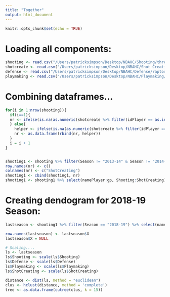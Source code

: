 ```yaml
---
title: "Together"
output: html_document
---
```


```r
knitr::opts_chunk$set(echo = TRUE)
```

# Loading all components:
```r
shooting <- read.csv("/Users/patricksimpson/Desktop/NBAHC/Shooting/threepointshooting.csv")
shotcreate <- read.csv("/Users/patricksimpson/Desktop/NBAHC/Shot Creating/shotcreating.csv")
defense <- read.csv("/Users/patricksimpson/Desktop/NBAHC/Defense/raptordf.csv")
playmaking <- read.csv("/Users/patricksimpson/Desktop/NBAHC/Playmaking/Component.csv")
```

# Combining dataframes...
```r
for(i in 1:nrow(shooting)){
  if(i==1){
  nr <- ifelse(is.na(as.numeric(shotcreate %>% filter(idPlayer == as.integer(shooting[i,2]) & Season == as.character(shooting[i,3])) %>% summarise(scComp))), 0, as.numeric(shotcreate %>% filter(idPlayer == as.integer(shooting[i,2]) & Season == as.character(shooting[i,3])) %>% summarise(scComp)))
  } else{
    helper <- ifelse(is.na(as.numeric(shotcreate %>% filter(idPlayer == as.integer(shooting[i,2]) & Season == as.character(shooting[i,3])) %>% summarise(scComp))), 0, as.numeric(shotcreate %>% filter(idPlayer == as.integer(shooting[i,2]) & Season == as.character(shooting[i,3])) %>% summarise(scComp)))
    nr <- as.data.frame(rbind(nr, helper))
  }
  i = i + 1
}


shooting1 <- shooting %>% filter(Season != "2013-14" & Season != "2014-15")
row.names(nr) <- c()
colnames(nr) <- c("ShotCreating")
shooting1 <- cbind(shooting1, nr)
shooting1 <- shooting1 %>% select(namePlayer:gp, Shooting:ShotCreating)

```


# Creating dendogram for 2018-19 Season:
```r
lastseason <- shooting1 %>% filter(Season == "2018-19") %>% select(namePlayer, Shooting:ShotCreating)

row.names(lastseason) <- lastseason$X
lastseason$X = NULL

# Scaling....
ls <- lastseason
ls$Shooting <- scale(ls$Shooting)
ls$Defense <- scale(ls$Defense)
ls$Playmaking <- scale(ls$Playmaking)
ls$ShotCreating <- scale(ls$ShotCreating)

distance <- dist(ls, method = "euclidean")
clus <- hclust(distance, method = 'complete')
tree <- as.data.frame(cutree(clus, k = 15))
```




